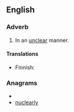 ==English==

===Adverb===
{{en-adv|less clearly|least clearly}}

# In an [[unclear]] manner.

====Translations====
{{trans-top|in an unclear manner}}
* Finnish: {{t-|fi|epäselvästi}}
{{trans-mid}}
{{trans-bottom}}

===Anagrams===
* {{alphagram|acellnruy}}
* [[nuclearly#English|nuclearly]]